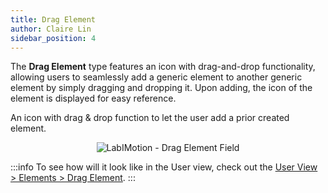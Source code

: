 ```yaml
---
title: Drag Element
author: Claire Lin
sidebar_position: 4
---
```



<Reader text="Designer" />

The **Drag Element** type features an icon with drag-and-drop functionality, allowing users to seamlessly add a generic element to another generic element by simply dragging and dropping it. Upon adding, the icon of the element is displayed for easy reference.

An icon with drag & drop function to let the user add a prior created element.

<div align="center">
  <img src={dragElement} alt="LabIMotion - Drag Element Field" />
</div>

:::info
To see how will it look like in the User view, check out the [User View > Elements > Drag Element](/docs/labimotion/user/elements/drag-element).
:::
